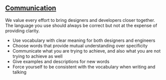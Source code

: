 ## [Communication](https://zeroheight.com/2c2e9ba82/p/77af7e-comunication)

We value every effort to bring designers and developers closer together. The language you use should always be correct but not at the expense of providing clarity.

- Use vocabulary with clear meaning for both designers and engineers
- Choose words that provide mutual understanding over specificity
- Communicate what you are trying to achieve, and also what you are not trying to achieve as well
- Give examples and descriptions for new words
- Force yourself to be consistent with the vocabulary when writing and talking
